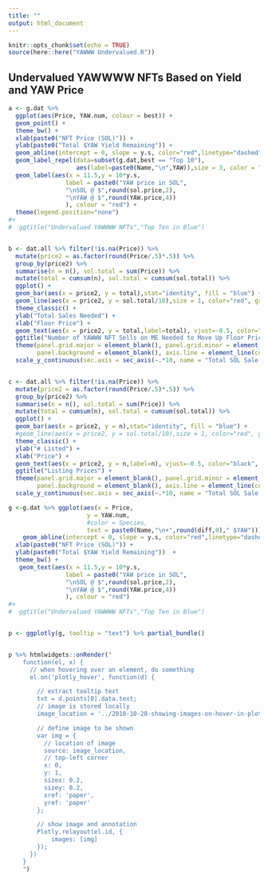 ---
title: ""
output: html_document
---

```{r setup, include=FALSE}
knitr::opts_chunk$set(echo = TRUE)
source(here::here("YAWWW Undervalued.R"))
```

## Undervalued YAWWWW NFTs Based on Yield and YAW Price

```{r, echo=F}

a <- g.dat %>% 
  ggplot(aes(Price, YAW.num, colour = best)) +
  geom_point() +
  theme_bw() +
  xlab(paste0("NFT Price (SOL)")) +
  ylab(paste0("Total $YAW Yield Remaining")) + 
  geom_abline(intercept = 0, slope = y.s, color="red",linetype="dashed", size=1.5)  + 
  geom_label_repel(data=subset(g.dat,best == "Top 10"),
                   aes(label=paste0(Name,"\n",YAW)),size = 3, color = "blue") +
  geom_label(aes(x = 11.5,y = 10*y.s,
                label = paste0("YAW price in SOL",
                "\nSOL @ $",round(sol.price,2),
                "\nYAW @ $",round(YAW.price,4))  
                ), colour = "red") +
  theme(legend.position="none") 
#+
#  ggtitle("Undervalued YAWWWW NFTs","Top Ten in Blue")


b <- dat.all %>% filter(!is.na(Price)) %>%
  mutate(price2 = as.factor(round(Price/.5)*.5)) %>% 
  group_by(price2) %>% 
  summarise(n = n(), sol.total = sum(Price)) %>% 
  mutate(total = cumsum(n), sol.total = cumsum(sol.total)) %>% 
  ggplot() + 
  geom_bar(aes(x = price2, y = total),stat="identity", fill = "blue") +
  geom_line(aes(x = price2, y = sol.total/10),size = 1, color="red", group = 1) + 
  theme_classic() +
  ylab("Total Sales Needed") +
  xlab("Floor Price") +
  geom_text(aes(x = price2, y = total,label=total), vjust=-0.5, color="black", size=3.5) +
  ggtitle("Number of YAWWW NFT Sells on ME Needed to Move Up Floor Price") + 
  theme(panel.grid.major = element_blank(), panel.grid.minor = element_blank(),
        panel.background = element_blank(), axis.line = element_line(colour = "black")) +
  scale_y_continuous(sec.axis = sec_axis(~.*10, name = "Total SOL Sale Volume Needed"))


c <- dat.all %>% filter(!is.na(Price)) %>%
  mutate(price2 = as.factor(round(Price/.5)*.5)) %>% 
  group_by(price2) %>% 
  summarise(n = n(), sol.total = sum(Price)) %>% 
  mutate(total = cumsum(n), sol.total = cumsum(sol.total)) %>% 
  ggplot() + 
  geom_bar(aes(x = price2, y = n),stat="identity", fill = "blue") +
  #geom_line(aes(x = price2, y = sol.total/10),size = 1, color="red", group = 1) + 
  theme_classic() +
  ylab("# Listed") +
  xlab("Price") +
  geom_text(aes(x = price2, y = n,label=n), vjust=-0.5, color="black", size=3.5) +
  ggtitle("Listing Prices") + 
  theme(panel.grid.major = element_blank(), panel.grid.minor = element_blank(),
        panel.background = element_blank(), axis.line = element_line(colour = "black")) +
  scale_y_continuous(sec.axis = sec_axis(~.*10, name = "Total SOL Sale Volume Needed"))


```


```{r, echo=FALSE, warning=FALSE, fig.height=10, fig.width=10}
g <-g.dat %>% ggplot(aes(x = Price,
                      y = YAW.num,
                      #color = Species,
                      text = paste0(Name,"\n+",round(diff,0)," $YAW"))) + geom_point() +
    geom_abline(intercept = 0, slope = y.s, color="red",linetype="dashed", size=1.5) +
  xlab(paste0("NFT Price (SOL)")) +
  ylab(paste0("Total $YAW Yield Remaining"))  +
  theme_bw() +
   geom_text(aes(x = 11.5,y = 10*y.s,
                label = paste0("YAW price in SOL",
                "\nSOL @ $",round(sol.price,2),
                "\nYAW @ $",round(YAW.price,4))  
                ), colour = "red")
#+
#  ggtitle("Undervalued YAWWWW NFTs","Top Ten in Blue")


p <- ggplotly(g, tooltip = "text") %>% partial_bundle() 


p %>% htmlwidgets::onRender("
    function(el, x) {
      // when hovering over an element, do something
      el.on('plotly_hover', function(d) {

        // extract tooltip text
        txt = d.points[0].data.text;
        // image is stored locally
        image_location = '../2018-10-28-showing-images-on-hover-in-plotly-with-r_files/' + txt + '.jpg';

        // define image to be shown
        var img = {
          // location of image
          source: image_location,
          // top-left corner
          x: 0,
          y: 1,
          sizex: 0.2,
          sizey: 0.2,
          xref: 'paper',
          yref: 'paper'
        };

        // show image and annotation 
        Plotly.relayout(el.id, {
            images: [img] 
        });
      })
    }
    ")

```